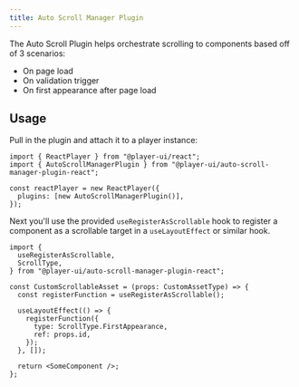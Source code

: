 ```yaml
---
title: Auto Scroll Manager Plugin
---
```



The Auto Scroll Plugin helps orchestrate scrolling to components based off of 3 scenarios:

- On page load
- On validation trigger
- On first appearance after page load

## Usage

<PlatformTabs>
  <Fragment slot='react'>

Pull in the plugin and attach it to a player instance:

```tsx
import { ReactPlayer } from "@player-ui/react";
import { AutoScrollManagerPlugin } from "@player-ui/auto-scroll-manager-plugin-react";

const reactPlayer = new ReactPlayer({
  plugins: [new AutoScrollManagerPlugin()],
});
```

Next you'll use the provided `useRegisterAsScrollable` hook to register a component as a scrollable target in a `useLayoutEffect` or similar hook.

```tsx
import {
  useRegisterAsScrollable,
  ScrollType,
} from "@player-ui/auto-scroll-manager-plugin-react";

const CustomScrollableAsset = (props: CustomAssetType) => {
  const registerFunction = useRegisterAsScrollable();

  useLayoutEffect(() => {
    registerFunction({
      type: ScrollType.FirstAppearance,
      ref: props.id,
    });
  }, []);

  return <SomeComponent />;
};
```

  </Fragment>
</PlatformTabs>
